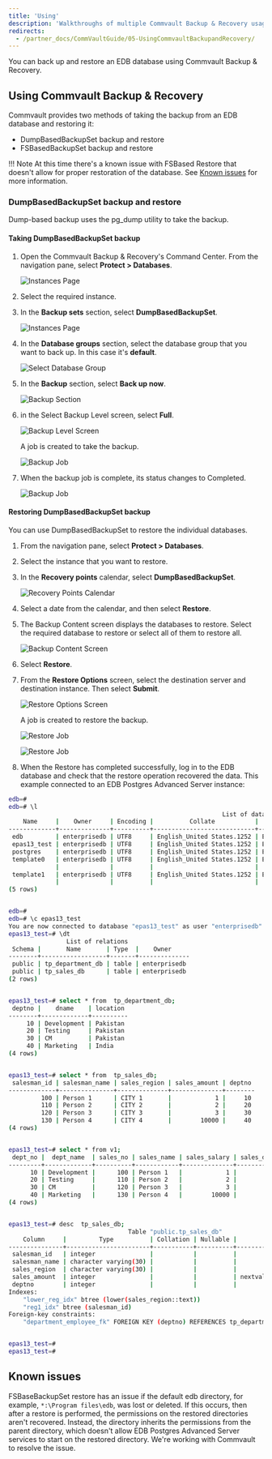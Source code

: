 ```yaml
---
title: 'Using'
description: 'Walkthroughs of multiple Commvault Backup & Recovery usage scenarios'
redirects:
  - /partner_docs/CommVaultGuide/05-UsingCommvaultBackupandRecovery/
---
```


You can back up and restore an EDB database using Commvault Backup & Recovery.

## Using Commvault Backup & Recovery

Commvault provides two methods of taking the backup from an EDB database and restoring it:

-  DumpBasedBackupSet backup and restore
-  FSBasedBackupSet backup and restore

!!! Note
    At this time there's a known issue with FSBased Restore that doesn't allow for proper restoration of the database. See [Known issues](#known-issues) for more information. 

### DumpBasedBackupSet backup and restore

Dump-based backup uses the pg_dump utility to take the backup.

#### Taking DumpBasedBackupSet backup 

1. Open the Commvault Backup & Recovery's Command Center. From the navigation pane, select **Protect > Databases**.

   ![Instances Page](Images/Dumpbackup1.png)

2. Select the required instance.

3. In the **Backup sets** section, select **DumpBasedBackupSet**.

   ![Instances Page](Images/Dumpbackup2.png)

4. In the **Database groups** section, select the database group that you want to back up. In this case it's **default**.

   ![Select Database Group](Images/Dumpbackup3.png)

5. In the **Backup** section, select **Back up now**.

   ![Backup Section](Images/Dumpbackup4.png)

6. in the Select Backup Level screen, select **Full**.

   ![Backup Level Screen](Images/Dumpbackup5.png)

   A job is created to take the backup.

   ![Backup Job](Images/Dumpbackup6.png)

8. When the backup job is complete, its status changes to Completed.

   ![Backup Job](Images/Dumpbackup7.png)

#### Restoring DumpBasedBackupSet backup 

You can use DumpBasedBackupSet to restore the individual databases.

1. From the navigation pane, select **Protect > Databases**.
2. Select the instance that you want to restore.
3. In the **Recovery points** calendar, select **DumpBasedBackupSet**.

   ![Recovery Points Calendar](Images/Dumprestore1.png)

4. Select a date from the calendar, and then select **Restore**.
5. The Backup Content screen displays the databases to restore. Select the required database to restore or select all of them to restore all.

   ![Backup Content Screen](Images/Dumprestore2.png)

6. Select **Restore**.
7. From the **Restore Options** screen, select the destination server and destination instance. Then select **Submit**.

   ![Restore Options Screen](Images/Dumprestore3.png)

   A job is created to restore the backup.

   ![Restore Job](Images/Dumprestore4.png)
   
   ![Restore Job](Images/Dumprestore5.png)

8. When the Restore has completed successfully, log in to the EDB database and check that the restore operation recovered the data. This example connected to an EDB Postgres Advanced Server instance:

```bash
edb=#
edb=# \l
                                                           List of databases
    Name     |    Owner     | Encoding |          Collate           |           Ctype            | ICU |       Access privileges
-------------+--------------+----------+----------------------------+----------------------------+-----+-------------------------------
 edb         | enterprisedb | UTF8     | English_United States.1252 | English_United States.1252 |     |
 epas13_test | enterprisedb | UTF8     | English_United States.1252 | English_United States.1252 |     |
 postgres    | enterprisedb | UTF8     | English_United States.1252 | English_United States.1252 |     |
 template0   | enterprisedb | UTF8     | English_United States.1252 | English_United States.1252 |     | =c/enterprisedb              +
             |              |          |                            |                            |     | enterprisedb=CTc/enterprisedb
 template1   | enterprisedb | UTF8     | English_United States.1252 | English_United States.1252 |     | =c/enterprisedb              +
             |              |          |                            |                            |     | enterprisedb=CTc/enterprisedb
(5 rows)


edb=#
edb=# \c epas13_test
You are now connected to database "epas13_test" as user "enterprisedb".
epas13_test=# \dt
                List of relations
 Schema |       Name       | Type  |    Owner
--------+------------------+-------+--------------
 public | tp_department_db | table | enterprisedb
 public | tp_sales_db      | table | enterprisedb
(2 rows)


epas13_test=# select * from  tp_department_db;
 deptno |    dname    | location
--------+-------------+----------
     10 | Development | Pakistan
     20 | Testing     | Pakistan
     30 | CM          | Pakistan
     40 | Marketing   | India
(4 rows)


epas13_test=# select * from  tp_sales_db;
 salesman_id | salesman_name | sales_region | sales_amount | deptno
-------------+---------------+--------------+--------------+--------
         100 | Person 1      | CITY 1       |            1 |     10
         110 | Person 2      | CITY 2       |            2 |     20
         120 | Person 3      | CITY 3       |            3 |     30
         130 | Person 4      | CITY 4       |        10000 |     40
(4 rows)


epas13_test=# select * from v1;
 dept_no |  dept_name  | sales_no | sales_name | sales_salary | sales_dept_no
---------+-------------+----------+------------+--------------+---------------
      10 | Development |      100 | Person 1   |            1 |            10
      20 | Testing     |      110 | Person 2   |            2 |            20
      30 | CM          |      120 | Person 3   |            3 |            30
      40 | Marketing   |      130 | Person 4   |        10000 |            40
(4 rows)


epas13_test=# desc  tp_sales_db;
                                 Table "public.tp_sales_db"
    Column     |         Type          | Collation | Nullable |           Default
---------------+-----------------------+-----------+----------+------------------------------
 salesman_id   | integer               |           |          |
 salesman_name | character varying(30) |           |          |
 sales_region  | character varying(30) |           |          |
 sales_amount  | integer               |           |          | nextval('sal_seq'::regclass)
 deptno        | integer               |           |          |
Indexes:
    "lower_reg_idx" btree (lower(sales_region::text))
    "reg1_idx" btree (salesman_id)
Foreign-key constraints:
    "department_employee_fk" FOREIGN KEY (deptno) REFERENCES tp_department_db(deptno)


epas13_test=#
epas13_test=#

```

## Known issues
FSBaseBackupSet restore has an issue if the default edb directory, for example, `*:\Program files\edb`, was lost or deleted. If this occurs, then after a restore is performed, the permissions on the restored directories aren't recovered. Instead, the directory inherits the permissions from the parent directory, which doesn't allow EDB Postgres Advanced Server services to start on the restored directory. We're working with Commvault to resolve the issue.
